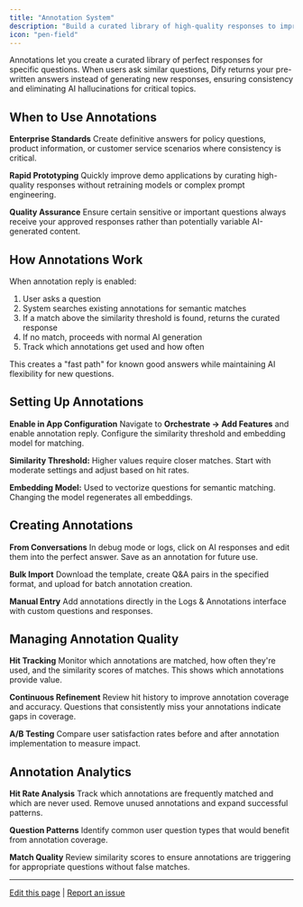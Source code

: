 ```yaml
---
title: "Annotation System"
description: "Build a curated library of high-quality responses to improve consistency and bypass AI generation"
icon: "pen-field"
---
```


Annotations let you create a curated library of perfect responses for specific questions. When users ask similar questions, Dify returns your pre-written answers instead of generating new responses, ensuring consistency and eliminating AI hallucinations for critical topics.

## When to Use Annotations

**Enterprise Standards**
Create definitive answers for policy questions, product information, or customer service scenarios where consistency is critical.

**Rapid Prototyping**
Quickly improve demo applications by curating high-quality responses without retraining models or complex prompt engineering.

**Quality Assurance**
Ensure certain sensitive or important questions always receive your approved responses rather than potentially variable AI-generated content.

## How Annotations Work

When annotation reply is enabled:
1. User asks a question
2. System searches existing annotations for semantic matches
3. If a match above the similarity threshold is found, returns the curated response
4. If no match, proceeds with normal AI generation
5. Track which annotations get used and how often

This creates a "fast path" for known good answers while maintaining AI flexibility for new questions.

## Setting Up Annotations

**Enable in App Configuration**
Navigate to **Orchestrate → Add Features** and enable annotation reply. Configure the similarity threshold and embedding model for matching.

**Similarity Threshold:** Higher values require closer matches. Start with moderate settings and adjust based on hit rates.

**Embedding Model:** Used to vectorize questions for semantic matching. Changing the model regenerates all embeddings.

## Creating Annotations

**From Conversations**
In debug mode or logs, click on AI responses and edit them into the perfect answer. Save as an annotation for future use.

**Bulk Import**
Download the template, create Q&A pairs in the specified format, and upload for batch annotation creation.

**Manual Entry**
Add annotations directly in the Logs & Annotations interface with custom questions and responses.

## Managing Annotation Quality

**Hit Tracking**
Monitor which annotations are matched, how often they're used, and the similarity scores of matches. This shows which annotations provide value.

**Continuous Refinement**
Review hit history to improve annotation coverage and accuracy. Questions that consistently miss your annotations indicate gaps in coverage.

**A/B Testing**
Compare user satisfaction rates before and after annotation implementation to measure impact.

## Annotation Analytics

**Hit Rate Analysis**
Track which annotations are frequently matched and which are never used. Remove unused annotations and expand successful patterns.

**Question Patterns**
Identify common user question types that would benefit from annotation coverage.

**Match Quality**
Review similarity scores to ensure annotations are triggering for appropriate questions without false matches.

---

[Edit this page](https://github.com/langgenius/dify-docs/edit/main/en/guides/annotation/annotation-reply.mdx) | [Report an issue](https://github.com/langgenius/dify-docs/issues/new?template=docs.yml)
